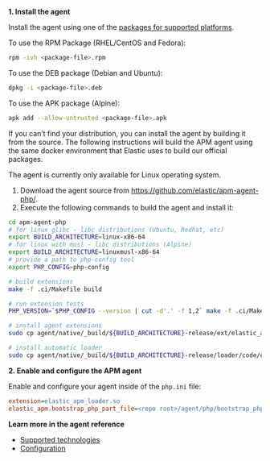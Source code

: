 
**1. Install the agent**

Install the agent using one of the [packages for supported platforms](https://github.com/elastic/apm-agent-php/releases/latest).

To use the RPM Package (RHEL/CentOS and Fedora):

```bash
rpm -ivh <package-file>.rpm
```

To use the DEB package (Debian and Ubuntu):

```bash
dpkg -i <package-file>.deb
```

To use the APK package (Alpine):

```bash
apk add --allow-untrusted <package-file>.apk
```

If you can’t find your distribution, you can install the agent by building it from the source.
The following instructions will build the APM agent using the same docker environment that Elastic uses to build our official packages.

<DocCallOut title="Note">
The agent is currently only available for Linux operating system.
</DocCallOut>

1. Download the agent source from https://github.com/elastic/apm-agent-php/.
1. Execute the following commands to build the agent and install it:

```bash
cd apm-agent-php
# for linux glibc - libc distributions (Ubuntu, Redhat, etc)
export BUILD_ARCHITECTURE=linux-x86-64
# for linux with musl - libc distributions (Alpine)
export BUILD_ARCHITECTURE=linuxmusl-x86-64
# provide a path to php-config tool
export PHP_CONFIG=php-config

# build extensions
make -f .ci/Makefile build

# run extension tests
PHP_VERSION=`$PHP_CONFIG --version | cut -d'.' -f 1,2` make -f .ci/Makefile run-phpt-tests

# install agent extensions
sudo cp agent/native/_build/${BUILD_ARCHITECTURE}-release/ext/elastic_apm-*.so `$PHP_CONFIG --extension-dir`

# install automatic loader
sudo cp agent/native/_build/${BUILD_ARCHITECTURE}-release/loader/code/elastic_apm_loader.so `$PHP_CONFIG --extension-dir`
```

**2. Enable and configure the APM agent**

Enable and configure your agent inside of the `php.ini` file:

```ini
extension=elastic_apm_loader.so
elastic_apm.bootstrap_php_part_file=<repo root>/agent/php/bootstrap_php_part.php
```

**Learn more in the agent reference**

* [Supported technologies](((apm-php-ref-v))/supported-technologies.html)
* [Configuration](((apm-php-ref-v))/configuration.html)
